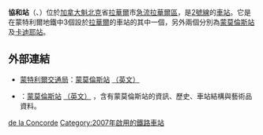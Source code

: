 {{NoteTA
|G1=People
|G2=TO
}}
{{otheruse|subject=位于蒙特利尔，法文名为De La Concorde的车站|other=位于巴黎，法文名为Concorde的车站|协和广场站}}
{{Infobox station 
| name          = 協和<br />{{lang|fr|De La Concorde}}
| type          = 
| style         = Montreal Metro
| image         = Metro-DeLaConcorde.JPG
| image_caption = 
| address       = [[魁北克省|魁北克省]][[拉瓦勒_(魁北克)|拉瓦勒]]協和林蔭路西1200號
| country       = [[加拿大|加拿大]]
| coordinates   = {{coord|45|33|39|N|73|42|35|W|type:railwaystation_region:CA-QC|display=inline,title}}
| elevation     = 
| line          = [[蒙特利爾地鐵橙線|橙線]]
| other         = {{Rail color box|system=AMT|line=STL}}
| structure     = 
| platform      = 
| depth         = {{convert|15|m|ftin|abbr=off}}，第25深
| levels        = 
| tracks        = 
| parking       = 
| bicycle       = 
| opened        = 2007年4月26日
| architect     = André Marcotte
| closed        = 
| rebuilt       = 
| electrified   = 
| ADA           = 
| code          = 
| owned         =
| operator      = [[蒙特利爾交通局|蒙特利爾交通局]]
| zone          = 
| status        =
| former        = 
| passengers    = 1,234,745進出（2011年），64/68
| pass_year     = 
| pass_percent  = 
| pass_system   = 
| mpassengers   = 
| services      = 
| map_locator   = 
| web           = 
}}
'''協和站'''（{{lang-fr|Station de la Concorde}}、{{lang-en|de la Concorde Station}}）位於[[加拿大|加拿大]][[魁北克|魁北克]]省[[拉華爾|拉華爾]]市[[急流拉華爾區|急流拉華爾區]]，是[[蒙特利爾地鐵2號線|2號線]]的[[車站|車站]]。它是在蒙特利爾地鐵中3個設於[[拉華爾|拉華爾]]的車站的其中一個，另外兩個分別為[[蒙莫倫斯站|蒙莫倫斯站]]及[[卡迪耶站|卡迪耶站]]。

== 外部連結 ==

* {{fr}}{{en}}[[蒙特利爾交通局|蒙特利爾交通局]]：[http://www.stm.info/metro/M67.htm 蒙莫倫斯站] {{Wayback|url=http://www.stm.info/metro/M67.htm |date=20130514040753 }}[http://www.stm.info/English/metro/a-M67.htm （英文）] {{Wayback|url=http://www.stm.info/English/metro/a-M67.htm |date=20130513132829 }}
* {{fr}}{{en}}{{lang|en|metrodemontreal.com}}：[http://www.metrodemontreal.com/orange/delaconcorde/index-f.html 蒙莫倫斯站] {{Wayback|url=http://www.metrodemontreal.com/orange/delaconcorde/index-f.html |date=20200224053808 }}[http://www.metrodemontreal.com/orange/delaconcorde/ （英文）] {{Wayback|url=http://www.metrodemontreal.com/orange/delaconcorde/ |date=20210211160837 }}，含有蒙莫倫斯站的資訊、歷史、車站結構與藝術品資料。

{{蒙特利爾地鐵}}

[[Category:蒙特利爾地鐵橙線車站|de la Concorde]]
[[Category:2007年啟用的鐵路車站|Category:2007年啟用的鐵路車站]]